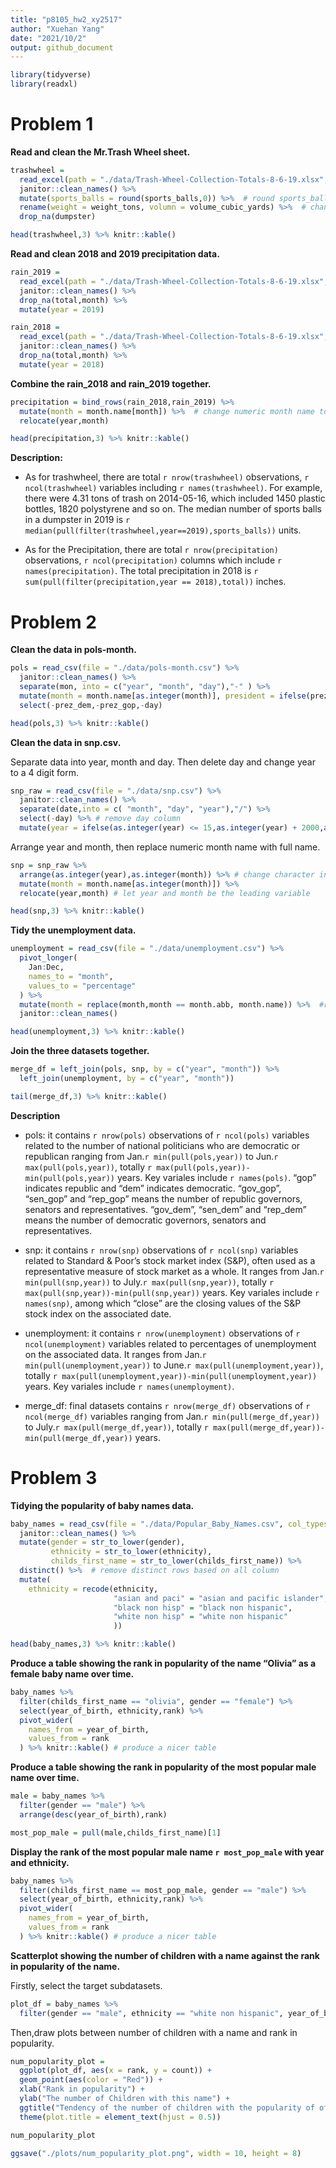 ```yaml
---
title: "p8105_hw2_xy2517"
author: "Xuehan Yang"
date: "2021/10/2"
output: github_document
---
```



```r
library(tidyverse)
library(readxl)
```


# Problem 1

**Read and clean the Mr.Trash Wheel sheet.**

```r
trashwheel = 
  read_excel(path = "./data/Trash-Wheel-Collection-Totals-8-6-19.xlsx",range = cell_cols("A:N")) %>% 
  janitor::clean_names() %>% 
  mutate(sports_balls = round(sports_balls,0)) %>%  # round sports_balls to integer
  rename(weight = weight_tons, volumn = volume_cubic_yards) %>%  # change column name
  drop_na(dumpster)

head(trashwheel,3) %>% knitr::kable()
```

**Read and clean 2018 and 2019 precipitation data.**

```r
rain_2019 = 
  read_excel(path = "./data/Trash-Wheel-Collection-Totals-8-6-19.xlsx", sheet = "2019 Precipitation", skip = 1) %>% 
  janitor::clean_names() %>% 
  drop_na(total,month) %>% 
  mutate(year = 2019)

rain_2018 = 
  read_excel(path = "./data/Trash-Wheel-Collection-Totals-8-6-19.xlsx", sheet = "2018 Precipitation", skip = 1) %>% 
  janitor::clean_names() %>% 
  drop_na(total,month) %>% 
  mutate(year = 2018)
```

**Combine the rain_2018 and rain_2019 together.**

```r
precipitation = bind_rows(rain_2018,rain_2019) %>% 
  mutate(month = month.name[month]) %>%  # change numeric month name to character
  relocate(year,month)

head(precipitation,3) %>% knitr::kable()
```

**Description:**

* As for trashwheel, there are total `r nrow(trashwheel)` observations, `r ncol(trashwheel)` variables including `r names(trashwheel)`. For example, there were 4.31 tons of trash on 2014-05-16, which included 1450 plastic bottles, 1820 polystyrene and so on. The median number of sports balls in a dumpster in 2019 is `r median(pull(filter(trashwheel,year==2019),sports_balls))` units.

* As for the Precipitation, there are total `r nrow(precipitation)` observations, `r ncol(precipitation)` columns which include `r names(precipitation)`. The total precipitation in 2018 is `r sum(pull(filter(precipitation,year == 2018),total))` inches. 


# Problem 2 

**Clean the data in pols-month.**

```r
pols = read_csv(file = "./data/pols-month.csv") %>%
  janitor::clean_names() %>% 
  separate(mon, into = c("year", "month", "day"),"-" ) %>% 
  mutate(month = month.name[as.integer(month)], president = ifelse(prez_dem == 1, "dem", "gop"), year = as.integer(year)) %>% # Replace char month with full name
  select(-prez_dem,-prez_gop,-day)

head(pols,3) %>% knitr::kable()
```

**Clean the data in snp.csv.**

Separate data into year, month and day. Then delete day and change year to a 4 digit form.

```r
snp_raw = read_csv(file = "./data/snp.csv") %>% 
  janitor::clean_names() %>% 
  separate(date,into = c( "month", "day", "year"),"/") %>%
  select(-day) %>% # remove day column
  mutate(year = ifelse(as.integer(year) <= 15,as.integer(year) + 2000,as.integer(year) + 1900)) # it can be run just once.
```

Arrange year and month, then replace numeric month name with full name.

```r
snp = snp_raw %>% 
  arrange(as.integer(year),as.integer(month)) %>% # change character into int , then arrange
  mutate(month = month.name[as.integer(month)]) %>% 
  relocate(year,month) # let year and month be the leading variable

head(snp,3) %>% knitr::kable()
```

**Tidy the unemployment data.**

```r
unemployment = read_csv(file = "./data/unemployment.csv") %>% 
  pivot_longer(
    Jan:Dec,
    names_to = "month",
    values_to = "percentage"
  ) %>% 
  mutate(month = replace(month,month == month.abb, month.name)) %>%  #replace abbreviation to full month name using Replace()
  janitor::clean_names()

head(unemployment,3) %>% knitr::kable()
```

**Join the three datasets together.**

```r
merge_df = left_join(pols, snp, by = c("year", "month")) %>% 
  left_join(unemployment, by = c("year", "month"))

tail(merge_df,3) %>% knitr::kable()
```

**Description**

* pols: it contains `r nrow(pols)` observations of `r ncol(pols)` variables related to the number of national politicians who are democratic or republican ranging from Jan.`r min(pull(pols,year))` to Jun.`r max(pull(pols,year))`, totally `r max(pull(pols,year))-min(pull(pols,year))` years. Key variales include `r names(pols)`. "gop" indicates republic and "dem" indicates democratic. "gov_gop", "sen_gop" and "rep_gop" means the number of republic governors, senators and representatives. "gov_dem", "sen_dem" and "rep_dem" means the number of democratic governors, senators and representatives. 

* snp: it contains `r nrow(snp)` observations of `r ncol(snp)` variables related to Standard & Poor’s stock market index (S&P), often used as a representative measure of stock market as a whole. It ranges from Jan.`r min(pull(snp,year))` to July.`r max(pull(snp,year))`, totally `r max(pull(snp,year))-min(pull(snp,year))` years. Key variales include `r names(snp)`, among which "close" are the closing values of the S&P stock index on the associated date.

* unemployment: it contains `r nrow(unemployment)` observations of `r ncol(unemployment)` variables related to percentages of unemployment on the associated data. It ranges from Jan.`r min(pull(unemployment,year))` to June.`r max(pull(unemployment,year))`, totally `r max(pull(unemployment,year))-min(pull(unemployment,year))` years. Key variales include `r names(unemployment)`.

* merge_df: final datasets contains `r nrow(merge_df)` observations of `r ncol(merge_df)` variables ranging from Jan.`r min(pull(merge_df,year))` to July.`r max(pull(merge_df,year))`, totally `r max(pull(merge_df,year))-min(pull(merge_df,year))` years.


# Problem 3

**Tidying the popularity of baby names data.**

```r
baby_names = read_csv(file = "./data/Popular_Baby_Names.csv", col_types = "ccccii") %>% 
  janitor::clean_names() %>% 
  mutate(gender = str_to_lower(gender), 
         ethnicity = str_to_lower(ethnicity),
         childs_first_name = str_to_lower(childs_first_name)) %>% 
  distinct() %>%  # remove distinct rows based on all column
  mutate(
    ethnicity = recode(ethnicity, 
                       "asian and paci" = "asian and pacific islander",
                       "black non hisp" = "black non hispanic",
                       "white non hisp" = "white non hispanic"
                       ))

head(baby_names,3) %>% knitr::kable()
```

**Produce a table showing the rank in popularity of the name “Olivia” as a female baby name over time.**

```r
baby_names %>% 
  filter(childs_first_name == "olivia", gender == "female") %>%
  select(year_of_birth, ethnicity,rank) %>% 
  pivot_wider(
    names_from = year_of_birth,
    values_from = rank
  ) %>% knitr::kable() # produce a nicer table
```

**Produce a table showing the rank in popularity of the most popular male name over time.**

```r
male = baby_names %>% 
  filter(gender == "male") %>%
  arrange(desc(year_of_birth),rank)

most_pop_male = pull(male,childs_first_name)[1]
```

**Display the rank of the most popular male name `r most_pop_male` with year and ethnicity.**

```r
baby_names %>% 
  filter(childs_first_name == most_pop_male, gender == "male") %>%
  select(year_of_birth, ethnicity,rank) %>% 
  pivot_wider(
    names_from = year_of_birth,
    values_from = rank
  ) %>% knitr::kable() # produce a nicer table
```

**Scatterplot showing the number of children with a name against the rank in popularity of the name.**

Firstly, select the target subdatasets.

```r
plot_df = baby_names %>% 
  filter(gender == "male", ethnicity == "white non hispanic", year_of_birth == 2016)
```

Then,draw plots between number of children with a name and rank in popularity.

```r
num_popularity_plot = 
  ggplot(plot_df, aes(x = rank, y = count)) + 
  geom_point(aes(color = "Red")) +
  xlab("Rank in popularity") +
  ylab("The number of Children with this name") +
  ggtitle("Tendency of the number of children with the popularity of of name") +
  theme(plot.title = element_text(hjust = 0.5))

num_popularity_plot
```

```r
ggsave("./plots/num_popularity_plot.png", width = 10, height = 8)
```

